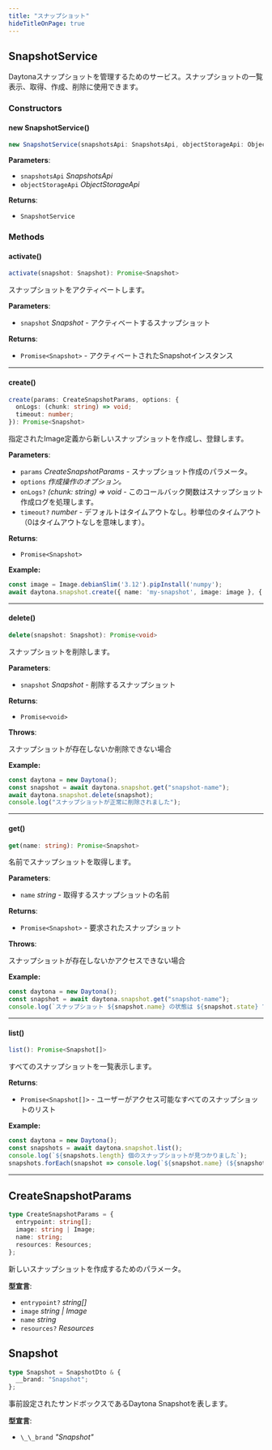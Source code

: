 ```yaml
---
title: "スナップショット"
hideTitleOnPage: true
---
```



## SnapshotService

Daytonaスナップショットを管理するためのサービス。スナップショットの一覧表示、取得、作成、削除に使用できます。

### Constructors

#### new SnapshotService()

```ts
new SnapshotService(snapshotsApi: SnapshotsApi, objectStorageApi: ObjectStorageApi): SnapshotService
```

**Parameters**:

- `snapshotsApi` _SnapshotsApi_
- `objectStorageApi` _ObjectStorageApi_


**Returns**:

- `SnapshotService`

### Methods

#### activate()

```ts
activate(snapshot: Snapshot): Promise<Snapshot>
```

スナップショットをアクティベートします。

**Parameters**:

- `snapshot` _Snapshot_ - アクティベートするスナップショット


**Returns**:

- `Promise<Snapshot>` - アクティベートされたSnapshotインスタンス

***

#### create()

```ts
create(params: CreateSnapshotParams, options: {
  onLogs: (chunk: string) => void;
  timeout: number;
}): Promise<Snapshot>
```

指定されたImage定義から新しいスナップショットを作成し、登録します。

**Parameters**:

- `params` _CreateSnapshotParams_ - スナップショット作成のパラメータ。
- `options` _作成操作のオプション。_
- `onLogs?` _\(chunk: string\) =\> void_ - このコールバック関数はスナップショット作成ログを処理します。
- `timeout?` _number_ - デフォルトはタイムアウトなし。秒単位のタイムアウト（0はタイムアウトなしを意味します）。


**Returns**:

- `Promise<Snapshot>`

**Example:**

```ts
const image = Image.debianSlim('3.12').pipInstall('numpy');
await daytona.snapshot.create({ name: 'my-snapshot', image: image }, { onLogs: console.log });
```

***

#### delete()

```ts
delete(snapshot: Snapshot): Promise<void>
```

スナップショットを削除します。

**Parameters**:

- `snapshot` _Snapshot_ - 削除するスナップショット


**Returns**:

- `Promise<void>`

**Throws**:

スナップショットが存在しないか削除できない場合

**Example:**

```ts
const daytona = new Daytona();
const snapshot = await daytona.snapshot.get("snapshot-name");
await daytona.snapshot.delete(snapshot);
console.log("スナップショットが正常に削除されました");
```

***

#### get()

```ts
get(name: string): Promise<Snapshot>
```

名前でスナップショットを取得します。

**Parameters**:

- `name` _string_ - 取得するスナップショットの名前


**Returns**:

- `Promise<Snapshot>` - 要求されたスナップショット

**Throws**:

スナップショットが存在しないかアクセスできない場合

**Example:**

```ts
const daytona = new Daytona();
const snapshot = await daytona.snapshot.get("snapshot-name");
console.log(`スナップショット ${snapshot.name} の状態は ${snapshot.state} です`);
```

***

#### list()

```ts
list(): Promise<Snapshot[]>
```

すべてのスナップショットを一覧表示します。

**Returns**:

- `Promise<Snapshot[]>` - ユーザーがアクセス可能なすべてのスナップショットのリスト

**Example:**

```ts
const daytona = new Daytona();
const snapshots = await daytona.snapshot.list();
console.log(`${snapshots.length} 個のスナップショットが見つかりました`);
snapshots.forEach(snapshot => console.log(`${snapshot.name} (${snapshot.imageName})`));
```

***


## CreateSnapshotParams

```ts
type CreateSnapshotParams = {
  entrypoint: string[];
  image: string | Image;
  name: string;
  resources: Resources;
};
```

新しいスナップショットを作成するためのパラメータ。

**型宣言**:

- `entrypoint?` _string\[\]_
- `image` _string \| Image_
- `name` _string_
- `resources?` _Resources_


## Snapshot

```ts
type Snapshot = SnapshotDto & {
  __brand: "Snapshot";
};
```

事前設定されたサンドボックスであるDaytona Snapshotを表します。

**型宣言**:

- `\_\_brand` _"Snapshot"_

